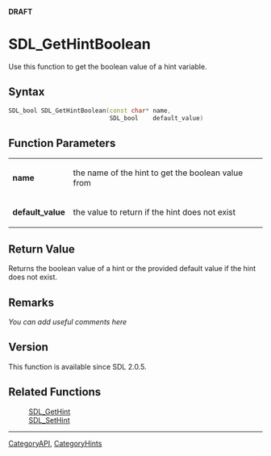 <span color="red">'''DRAFT'''</span>

<!-- #*^*^*^*^*See http://wiki.libsdl.org/moin.cgi/SGFunctions for details on editing this page*^*^*^*^* -->


= SDL_GetHintBoolean =
Use this function to get the boolean value of a hint variable.




== Syntax ==
<syntaxhighlight lang='c++'>
SDL_bool SDL_GetHintBoolean(const char* name,
                            SDL_bool    default_value)
</syntaxhighlight>


== Function Parameters ==
{|
|'''name'''
|the name of the hint to get the boolean value from 
|-
|'''default_value'''
|the value to return if the hint does not exist
|}


== Return Value ==
Returns the boolean value of a hint or the provided default value if the hint does not exist.



== Remarks ==
''You can add useful comments here''

<!-- #Leave this section as-is unless you have a remark to put in.  In that case, replace ''You can add useful comments here'' with your remark(s) following the Style Guide instructions.  Leave the rest of the markup alone and delete this comment. -->


== Version ==
This function is available since SDL 2.0.5.


== Related Functions ==
:[[SDL_GetHint]]
:[[SDL_SetHint]]
<!-- #Remove this section if empty -->

----
[[CategoryAPI]], [[CategoryHints]]
<!-- #See the Style Guide for instructions on editing the footer. -->
